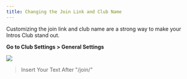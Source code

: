 ```yaml
---
title: Changing the Join Link and Club Name
---
```


Customizing the join link and club name are a strong way to make your Intros Club stand out.

**Go to Club Settings > General Settings**

![](/images/customizing-intros-club-1.png)

> Insert Your Text After "/join/"
>
